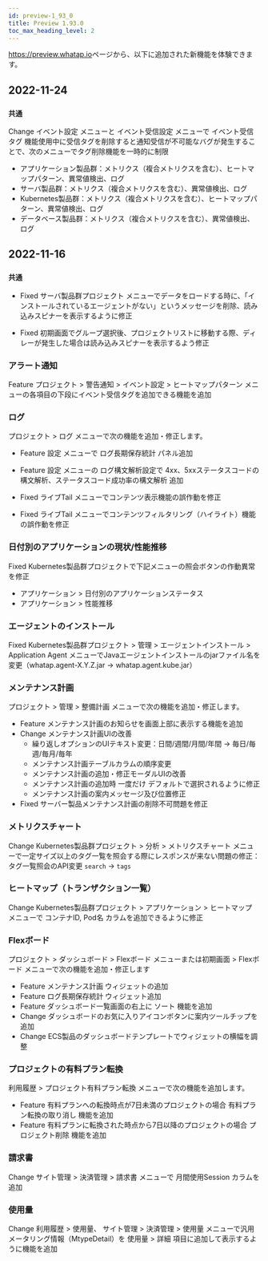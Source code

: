 ```yaml
---
id: preview-1_93_0
title: Preview 1.93.0
toc_max_heading_level: 2
---
```


<head>
<meta name="robots" content="noindex, nofollow"/>
</head>


<https://preview.whatap.io>ページから、以下に追加された新機能を体験できます。 

## 2022-11-24

### `共通`

<Status>Change</Status> <UI>イベント設定</UI> メニューと <UI>イベント受信設定</UI> メニューで <UI>イベント受信タグ</UI> 機能使用中に受信タグを削除すると通知受信が不可能なバグが発生することで、次のメニューでタグ削除機能を一時的に制限

-   アプリケーション製品群：メトリクス（複合メトリクスを含む）、ヒートマップパターン、異常値検出、ログ
-   サーバ製品群：メトリクス（複合メトリクスを含む）、異常値検出、ログ
-   Kubernetes製品群：メトリクス（複合メトリクスを含む）、ヒートマップパターン、異常値検出、ログ
-   データベース製品群：メトリクス（複合メトリクスを含む）、異常値検出、ログ

## 2022-11-16

### `共通`

-   <Status>Fixed</Status> <UI>サーバ製品群プロジェクト</UI> メニューでデータをロードする時に、「インストールされているエージェントがない」というメッセージを削除、読み込みスピナーを表示するように修正

-   <Status>Fixed</Status> 初期画面でグループ選択後、プロジェクトリストに移動する際、ディレーが発生した場合は読み込みスピナーを表示するよう修正

<!-- ## 브라우저 - RUM

// * <Status>New</Status> RUM(Real User Monitoring) 서비스 베타 오픈 -->

### アラート通知

<Status>Feature</Status> プロジェクト > <UI>警告通知</UI> > <UI>イベント設定</UI> > <UI>ヒートマップパターン</UI> メニューの各項目の下段に<UI>イベント受信タグ</UI>を追加できる機能を追加

### ログ

プロジェクト > <UI>ログ</UI> メニューで次の機能を追加・修正します。

-   <Status>Feature</Status> <UI>設定</UI> メニューで <UI>ログ長期保存統計</UI> パネル追加

-   <Status>Feature</Status> <UI>設定</UI> メニューの <UI>ログ構文解析設定</UI>で <UI>4xx、5xxステータスコードの構文解析</UI>、<UI>ステータスコード成功率の構文解析</UI> 追加

-   <Status>Fixed</Status> <UI>ライブTail</UI> メニューでコンテンツ表示機能の誤作動を修正

-   <Status>Fixed</Status> <UI>ライブTail</UI> メニューでコンテンツフィルタリング（ハイライト）機能の誤作動を修正

### 日付別のアプリケーションの現状/性能推移

<Status>Fixed</Status> Kubernetes製品群プロジェクトで下記メニューの照会ボタンの作動異常を修正

-   <UI>アプリケーション</UI> > <UI>日付別のアプリケーションステータス</UI>
-   <UI>アプリケーション</UI> > <UI>性能推移</UI>

### エージェントのインストール

<Status>Fixed</Status> Kubernetes製品群プロジェクト > <UI>管理</UI> > <UI>エージェントインストール</UI> > <UI>Application Agent</UI> メニューでJavaエージェントインストールのjarファイル名を変更（whatap.agent-X.Y.Z.jar → whatap.agent.kube.jar）

### メンテナンス計画

プロジェクト > <UI>管理</UI> > <UI>整備計画</UI> メニューで次の機能を追加・修正します。

-   <Status>Feature</Status> メンテナンス計画のお知らせを画面上部に表示する機能を追加
-   <Status>Change</Status> メンテナンス計画UIの改善
    * 繰り返しオプションのUIテキスト変更：<UI>日間</UI>/<UI>週間</UI>/<UI>月間</UI>/<UI>年間</UI> → <UI>毎日</UI>/<UI>毎週</UI>/<UI>毎月</UI>/<UI>毎年</UI>
    * メンテナンス計画テーブルカラムの順序変更
    * メンテナンス計画の追加・修正モーダルUIの改善
    * メンテナンス計画の追加時 <UI>一度だけ</UI> デフォルトで選択されるように修正
    * メンテナンス計画の案内メッセージ及び位置修正
-   <Status>Fixed</Status> サーバー製品メンテナンス計画の削除不可問題を修正

### メトリクスチャート

<Status>Change</Status> Kubernetes製品群プロジェクト > <UI>分析</UI> > <UI>メトリクスチャート</UI> メニューで一定サイズ以上のタグ一覧を照会する際にレスポンスが来ない問題の修正：タグ一覧照会のAPI変更 `search` → `tags`

### ヒートマップ（トランザクション一覧）

<Status>Change</Status> Kubernetes製品群プロジェクト > <UI>アプリケーション</UI> > <UI>ヒートマップ</UI> メニューで <UI>コンテナID</UI>, <UI>Pod名</UI> カラムを追加できるように修正

### Flexボード

プロジェクト > <UI>ダッシュボード</UI> > <UI>Flexボード</UI> メニューまたは初期画面 > <UI>Flexボード</UI> メニューで次の機能を追加・修正します

-   <Status>Feature</Status> <UI>メンテナンス計画</UI> ウィジェットの追加
-   <Status>Feature</Status> <UI>ログ長期保存統計</UI> ウィジェット追加
-   <Status>Feature</Status> ダッシュボード一覧画面の右上に <UI>ソート</UI> 機能を追加
-   <Status>Change</Status> ダッシュボードのお気に入りアイコンボタンに案内ツールチップを追加
-   <Status>Change</Status> ECS製品のダッシュボードテンプレートでウィジェットの横幅を調整

### プロジェクトの有料プラン転換

<UI>利用履歴</UI> > <UI>プロジェクト有料プラン転換</UI> メニューで次の機能を追加します。

-   <Status>Feature</Status> 有料プランへの転換時点が7日未満のプロジェクトの場合 <UI>有料プラン転換の取り消し</UI> 機能を追加
-   <Status>Feature</Status> 有料プランに転換された時点から7日以降のプロジェクトの場合 <UI>プロジェクト削除</UI> 機能を追加

### 請求書

<Status>Change</Status> <UI>サイト管理</UI> > <UI>決済管理</UI> > <UI>請求書</UI> メニューで <UI>月間使用Session</UI> カラムを追加

### 使用量

<Status>Change</Status> <UI>利用履歴</UI> > 使用量、 <UI>サイト管理</UI> > <UI>決済管理</UI> > <UI>使用量</UI> メニューで汎用メータリング情報（MtypeDetail）を <UI>使用量</UI> > <UI>詳細</UI> 項目に追加して表示するように機能を追加
